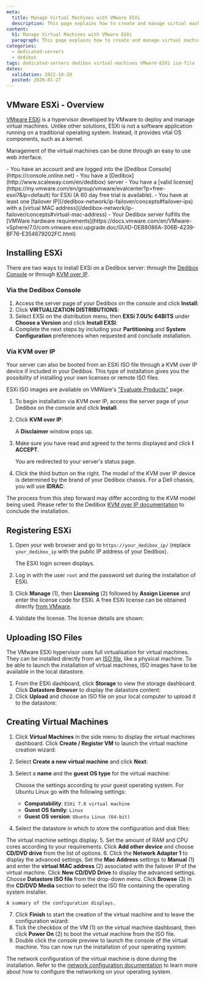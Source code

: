 ```yaml
---
meta:
  title: Manage Virtual Machines with VMware ESXi
  description: This page explains how to create and manage virtual machines on Dedibox using the Hypervisor VMware ESXi.
content:
  h1: Manage Virtual Machines with VMware ESXi
  paragraph: This page explains how to create and manage virtual machines on Dedibox using the Hypervisor VMware ESXi.
categories:
  - dedicated-servers
  - dedibox
tags: dedicated-servers dedibox virtual-machines VMware-ESXi iso-file
dates:
  validation: 2022-10-20
  posted: 2020-01-27
---
```


## VMware ESXi - Overview

[VMware ESXi](https://www.vmware.com/products/esxi-and-esx.html) is a hypervisor developed by VMware to deploy and manage virtual machines. Unlike other solutions, ESXi is not a software application running on a traditional operating system. Instead, it provides vital OS components, such as a kernel.

Management of the virtual machines can be done through an easy to use web interface.

<Macro id="iam-requirements" />
 
<Message type="requirement">
  - You have an account and are logged into the [Dedibox Console](https://console.online.net)
  - You have a [Dedibox](http://www.scaleway.com/en/dedibox) server
  - You have a [valid license](https://my.vmware.com/en/group/vmware/evalcenter?p=free-esxi7&lp=default) for ESXi (A 60 day free trial is available).
  - You have at least one [failover IP](/dedibox-network/ip-failover/concepts#failover-ips) with a [virtual MAC address](/dedibox-network/ip-failover/concepts#virtual-mac-address)
  - Your Dedibox server fulfills the [VMWare hardware requirements](https://docs.vmware.com/en/VMware-vSphere/7.0/com.vmware.esxi.upgrade.doc/GUID-DEB8086A-306B-4239-BF76-E354679202FC.html)
</Message>

## Installing ESXi

There are two ways to install EXSi on a Dedibox server: through the [Dedibox Console](https://console.online.net/en/login) or through [KVM over IP](https://en.wikipedia.org/wiki/KVM_switch#KVM_over_IP_(IPKVM)).

### Via the Dedibox Console

1. Access the server page of your Dedibox on the console and click **Install**:
    <Lightbox src="scaleway-click-on-install.webp" width="800" alt="" />
2. Click **VIRTUALIZATION DISTRIBUTIONS**:
    <Lightbox src="scaleway-virtualizaton-distributions.webp" width="800" alt="" />
3. Select EXSi on the distribution menu, then **EXSi 7.0U1c 64BITS** under **Choose a Version** and click **Install EXSI**:
    <Lightbox src="scaleway-install-exsi.webp" width="800" alt="" />
4. Complete the next steps by including your **Partitioning** and **System Configuration** preferences when requested and conclude installation.

### Via KVM over IP

Your server can also be booted from an ESXi ISO file through a KVM over IP device if included in your Dedibox. This type of installation gives you the possibility of installing your own licenses or remote ISO files.

ESXi ISO images are available on VMWare's ["Evaluate Products"](https://www.vmware.com/try-vmware.html) page.

1. To begin installation via KVM over IP, access the server page of your Dedibox on the console and click **Install**.
2. Click **KVM over IP**:
    <Lightbox src="scaleway-kvm-over-ip.webp" width="800" alt="" />

    A **Disclaimer** window pops up. 
3. Make sure you have read and agreed to the terms displayed and click **I ACCEPT**.
    <Lightbox src="scaleway-disclaimer.webp" width="600" alt="" />

    You are redirected to your server's status page.
4. Click the third button on the right. The model of the KVM over IP device is determined by the brand of your Dedibox chassis. For a Dell chassis, you will use **IDRAC**:
    <Lightbox src="scaleway-idrac.webp" width="800" alt="" />

The process from this step forward may differ according to the KVM model being used. Please refer to the Dedibox [KVM over IP documentation](https://documentation.online.net/fr/dedicated-server/operating-system/custom-install/start) to conclude the installation.

## Registering ESXi

1. Open your web browser and go to `https://your_dedibox_ip/` (replace `your_dedibox_ip` with the public IP address of your Dedibox).

    The ESXI login screen displays. 
2. Log in with the user `root` and the password set during the installation of ESXi.
    <Lightbox src="scaleway-vmware_login.webp" width="800" alt="" />
3. Click **Manage** (1), then **Licensing** (2) followed by **Assign License** and enter the license code for ESXi. A free ESXi license can be obtained directly [from VMware](https://my.vmware.com/en/group/vmware/evalcenter?p=free-esxi7&lp=default).
    <Lightbox src="scaleway-vmware_assign_license.webp" width="800" alt="" />
4. Validate the license. The license details are shown:
    <Lightbox src="scaleway-vmware_license_added.webp" width="800" alt="" />

## Uploading ISO Files

The VMware ESXi hypervisor uses full virtualisation for virtual machines. They can be installed directly from an [ISO file](https://en.wikipedia.org/wiki/ISO_image), like a physical machine. To be able to launch the installation of virtual machines, ISO images have to be available in the local datastore.

1. From the ESXi dashboard, click **Storage** to view the storage dashboard. Click **Datastore Browser** to display the datastore content:
    <Lightbox src="scaleway-vmware_datastore_dashboard.webp" width="800" alt="" />
2. Click **Upload** and choose an ISO file on your local computer to upload it to the datastore:
    <Lightbox src="scaleway-vmware_datastore_upload.webp" width="800" alt="" />

## Creating Virtual Machines

1. Click **Virtual Machines** in the side menu to display the virtual machines dashboard. Click **Create / Register VM** to launch the virtual machine creation wizard:
    <Lightbox src="scaleway-vmware_create_vm.webp" width="800" alt="" />
2. Select **Create a new virtual machine** and click **Next**:
    <Lightbox src="scaleway-vmware_create_vm_01.webp" width="800" alt="" />
3. Select a **name** and the **guest OS type** for the virtual machine:
    <Lightbox src="scaleway-vmware_create_vm_02.webp" width="800" alt="" />

    Choose the settings according to your guest operating system. For Ubuntu Linux go with the following settings:

    - **Compatability**: `ESXi 7.0 virtual machine`
    - **Guest OS family**: `Linux`
    - **Guest OS version**: `Ubuntu Linux (64-bit)`
4. Select the datastore in which to store the configuration and disk files:
    <Lightbox src="scaleway-vmware_create_vm_04_add_cdrom.webp" width="800" alt="" />

  The virtual machine settings display. 
5. Set the amount of RAM and CPU cores according to your requirements. Click **Add other device** and choose **CD/DVD drive** from the list of options.
6. Click the **Network Adapter 1** to display the advanced settings. Set the **Mac Address** settings to **Manual** (1) and enter the **virtual MAC address** (2) associated with the failover IP of the virtual machine. Click **New CD/DVD Drive** to display the advanced settings. Choose **Datastore ISO file** from the drop-down menu. Click **Browse** (3) in the **CD/DVD Media** section to select the ISO file containing the operating system installer.
    <Lightbox src="scaleway-vmware_create_vm_04_vmac_iso.webp" width="800" alt="" />

    A summary of the configuration displays. 
7. Click **Finish** to start the creation of the virtual machine and to leave the configuration wizard:
    <Lightbox src="scaleway-vmware_create_vm_05.webp" width="800" alt="" />
8. Tick the checkbox of the VM (1) on the virtual machine dashboard, then click **Power On** (2) to boot the virtual machine from the ISO file.
    <Lightbox src="scaleway-vmware_start_vm.webp" width="800" alt="" />
9. Double click the console preview to launch the console of the virtual machine. You can now run the installation of your operating system:
    <Lightbox src="scaleway-vmware_install_os.webp" width="800" alt="" />  

The network configuration of the virtual machine is done during the installation. Refer to the [network configuration documentation](/dedibox-network/ip-failover/quickstart/) to learn more about how to configure the networking on your operating system.
